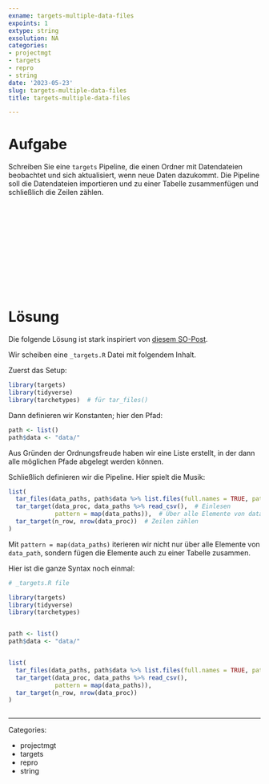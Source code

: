 ```yaml
---
exname: targets-multiple-data-files
expoints: 1
extype: string
exsolution: NA
categories:
- projectmgt
- targets
- repro
- string
date: '2023-05-23'
slug: targets-multiple-data-files
title: targets-multiple-data-files

---
```





# Aufgabe

Schreiben Sie eine `targets` Pipeline, die einen Ordner mit Datendateien beobachtet und sich aktualisiert, wenn neue Daten dazukommt. 
Die Pipeline soll die Datendateien importieren und zu einer Tabelle zusammenfügen und schließlich die Zeilen zählen.




</br>
</br>
</br>
</br>
</br>
</br>
</br>
</br>
</br>
</br>

# Lösung



Die folgende Lösung ist stark inspiriert von [diesem SO-Post](https://stackoverflow.com/questions/69652540/how-should-i-use-targets-when-i-have-multiple-data-files).


Wir scheiben eine `_targets.R` Datei mit folgendem Inhalt.


Zuerst das Setup:


```r
library(targets)
library(tidyverse)
library(tarchetypes)  # für tar_files()
```


Dann definieren wir Konstanten; hier den Pfad:

```r
path <- list()
path$data <- "data/"
```

Aus Gründen der Ordnungsfreude haben wir eine Liste erstellt, in der dann alle möglichen Pfade abgelegt werden können.

Schließlich definieren wir die Pipeline. Hier spielt die Musik:

```r
list(
  tar_files(data_paths, path$data %>% list.files(full.names = TRUE, pattern = "csv")),  # Liste der Daten-Dateien
  tar_target(data_proc, data_paths %>% read_csv(),  # Einlesen
             pattern = map(data_paths)),  # Über alle Elemente von data_paths iterieren, also über alle Datendateien
  tar_target(n_row, nrow(data_proc))  # Zeilen zählen
)
```

Mit `pattern = map(data_paths)` iterieren wir nicht nur über alle Elemente von `data_path`,
sondern fügen die Elemente auch zu einer Tabelle zusammen.


Hier ist die ganze Syntax noch einmal:


```r
# _targets.R file

library(targets)
library(tidyverse)
library(tarchetypes)


path <- list()
path$data <- "data/"


list(
  tar_files(data_paths, path$data %>% list.files(full.names = TRUE, pattern = "csv")),
  tar_target(data_proc, data_paths %>% read_csv(),
             pattern = map(data_paths)),
  tar_target(n_row, nrow(data_proc))
)



```





---

Categories: 

- projectmgt
- targets
- repro
- string

